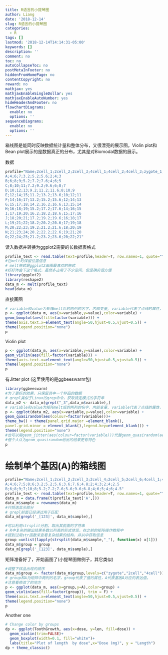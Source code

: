 ```yaml
---
title: R语言的小提琴图
author: Liang
date: '2018-12-14'
slug: R语言的小提琴图
categories:
  - R
tags: []
lastmod: '2018-12-14T14:14:31-05:00'
keywords: []
description: ''
comment: no
toc: no
autoCollapseToc: no
postMetaInFooter: no
hiddenFromHomePage: no
contentCopyright: no
reward: no
mathjax: yes
mathjaxEnableSingleDollar: yes
mathjaxEnableAutoNumber: yes
hideHeaderAndFooter: no
flowchartDiagrams:
  enable: no
  options: ''
sequenceDiagrams:
  enable: no
  options: ''
---
```


<!--more-->

箱线图是能同时反映数据统计量和整体分布，又很漂亮的展示图。Violin plot和Bean plot展示的是数据真正的分布，尤其是对Biomodal数据的展示。

数据

```r
profile="Name;2cell_1;2cell_2;2cell_3;4cell_1;4cell_2;4cell_3;zygote_1;zygote_2;zygote_3
A;4;6;7;3.2;5.2;5.6;2;4;3
B;6;8;9;5.2;7.2;7.6;4;6;5
C;8;10;11;7.2;9.2;9.6;6;8;7
D;10;12;13;9.2;11.2;11.6;8;10;9
E;12;14;15;11.2;13.2;13.6;10;12;11
F;14;16;17;13.2;15.2;15.6;12;14;13
G;15;17;18;14.2;16.2;16.6;13;15;14
H;16;18;19;15.2;17.2;17.6;14;16;15
I;17;19;20;16.2;18.2;18.6;15;17;16
J;18;20;21;17.2;19.2;19.6;16;18;17
L;19;21;22;18.2;20.2;20.6;17;19;18
M;20;22;23;19.2;21.2;21.6;18;20;19
N;21;23;24;20.2;22.2;22.6;19;21;20
O;22;24;25;21.2;23.2;23.6;20;22;21"
```

读入数据并转换为ggplot2需要的长数据表格式

```r
profile_text <- read.table(text=profile,header=T, row.names=1, quote="",sep=";", check.names=F)
#在melt时保留位置信息
# melt格式是ggplot2画图最喜欢的格式
#好好体会下这个格式，虽然多占用了不少空间，但是确实很方便
library(ggplot2)
library(reshape2)
data_m <- melt(profile_text)
head(data_m)
```

直接画图

```r
# variable和value为矩阵melt后的两列的名字，内部变量, variable代表了点线的属性，value代表对应的值。
p <- ggplot(data_m, aes(x=variable,y=value),color=variable) +
geom_boxplot(aes(fill=factor(variable))) +
theme(axis.text.x=element_text(angle=50,hjust=0.5,vjust=0.5)) +
theme(legend.position="none")
p
```

Violin plot

```r
p <- ggplot(data_m, aes(x=variable,y=value),color=variable) +
geom_violin(aes(fill=factor(variable))) +
theme(axis.text.x=element_text(angle=50,hjust=0.5,vjust=0.5)) +
theme(legend.position="none")
p
```

有Jitter plot (这里使用的是ggbeeswarm包)

```r
library(ggbeeswarm)
#为了更好的效果，只保留其中一个样品的数据
# grepl类似于Linux的grep命令，获取特定模式的字符串
data_m2 <- data_m[grepl("_3",data_m$variable),]
# variable和value为矩阵melt后的两列的名字，内部变量, variable代表了点线的属性，value代表对应的值。
p <- ggplot(data_m2, aes(x=variable,y=value),color=variable) +
geom_quasirandom(aes(colour=factor(variable)))+
theme_bw() + theme(panel.grid.major =element_blank(),
panel.grid.minor = element_blank(),legend.key=element_blank()) +
theme(legend.position="none")
#也可以用geom_jitter(aes(colour=factor(variable)))代替geom_quasirandom(aes(colour=factor(variable)))
#但个人认为geom_quasirandom给出的结果更有特色
p
```

# 绘制单个基因(A)的箱线图

```r
profile="Name;2cell_1;2cell_2;2cell_3;2cell_4;2cell_5;2cell_6;4cell_1;4cell_2;4cell_3;4cell_4;4cell_5;4cell_6;zygote_1;zygote_2;zygote_3;zygote_4;zygote_5;zygote_6
A;4;6;7;5;8;6;3.2;5.2;5.6;3.6;7.6;4.8;2;4;3;2;4;2.5
B;6;8;9;7;10;8;5.2;7.2;7.6;5.6;9.6;6.8;4;6;5;4;6;4.5"
profile_text <- read.table(text=profile,header=T, row.names=1, quote="",sep=";", check.names=F)
data_m = data.frame(t(profile_text['A',]))
data_m$sample = rownames(data_m)
#只挑选显示部分
# grepl前面已经讲过用于匹配
data_m[grepl('_[123]', data_m$sample),]
```


```r
#可以利用strsplit分割，取出其前面的字符串
# R中复杂的输出结果多数以列表的形式体现，在之前的矩阵操作教程中
#提到过用str函数来查看复杂结果的结构，并从中获取信息
group =unlist(lapply(strsplit(data_m$sample,"_"), function(x) x[1]))
data_m$group = group
data_m[grepl('_[123]', data_m$sample),]
```

矩阵准备好了，开始画图了(小提琴图做例子，其它类似)

```r
#调整下样品出现的顺序
data_m$group <- factor(data_m$group,levels=c("zygote","2cell","4cell"))
# group和A为矩阵中两列的名字，group代表了值的属性，A代表基因A对应的表达值。
#注意看修改了的地方
p <- ggplot(data_m, aes(x=group,y=A),color=group) +
geom_violin(aes(fill=factor(group)), trim = F) +
theme(axis.text.x=element_text(angle=50,hjust=0.5,vjust=0.5)) +
theme(legend.position="none")
p
```


Another one

```r
# Change color by groups
dp <- ggplot(ToothGrowth, aes(x=dose, y=len, fill=dose)) + 
  geom_violin(trim=FALSE)+
  geom_boxplot(width=0.1, fill="white")+
  labs(title="Plot of length  by dose",x="Dose (mg)", y = "Length")
dp + theme_classic()
```









